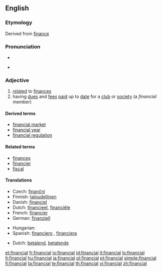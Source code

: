 ==English==

===Etymology===
Derived from [[finance]]

===Pronunciation===
* {{audio|en-us-financial.ogg|Audio (US)}}

* {{IPA|/faɪˈnænʃəl/}}

===Adjective===
{{en-adj|-}}

# [[relate]]d to [[finance]]s
# having [[due]]s and [[fee]]s [[paid]] up to [[date]] for a [[club]] or [[society]] (a ''financial'' member)

====Derived terms====
* [[financial market]]
* [[financial year]]
* [[financial regulation]]

====Related terms====
* [[finances]]
* [[financier]]
* [[fiscal]]

====Translations====
{{trans-top|related to finances}}
* Czech: [[finanční]] {{m}}
* Finnish: [[taloudellinen]]
* Danish: [[financiel]]
* Dutch: [[financieel]], [[financiële]]
* French: [[financier]]
* German: [[finanziell]]
{{trans-mid}}
* Hungarian: {{t|hu|pénzügyi}}
* Spanish: [[financiero]] {{m}}, [[financiera]] {{f}}
{{trans-bottom}}

{{trans-top|paying}}
* Dutch: [[betalend]], [[betalende]]
{{trans-mid}}
{{trans-bottom}}

[[et:financial]]
[[fr:financial]]
[[io:financial]]
[[id:financial]]
[[it:financial]]
[[lo:financial]]
[[lt:financial]]
[[hu:financial]]
[[ja:financial]]
[[pl:financial]]
[[pt:financial]]
[[simple:financial]]
[[fi:financial]]
[[ta:financial]]
[[te:financial]]
[[th:financial]]
[[vi:financial]]
[[zh:financial]]